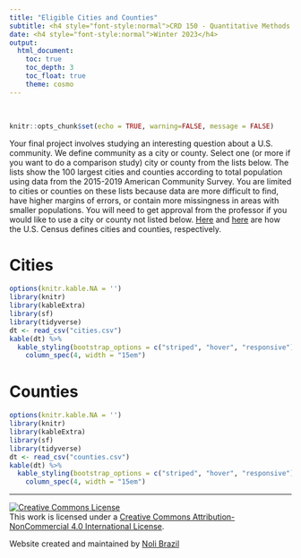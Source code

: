 ```yaml
---
title: "Eligible Cities and Counties"
subtitle: <h4 style="font-style:normal">CRD 150 - Quantitative Methods in Community Research</h4>
date: <h4 style="font-style:normal">Winter 2023</h4>
output: 
  html_document:
    toc: true
    toc_depth: 3
    toc_float: true
    theme: cosmo
---
```



<style>
p.comment {
background-color: #DBDBDB;
padding: 10px;
border: 1px solid black;
margin-left: 25px;
border-radius: 5px;
font-style: normal;
}

h1.title {
  font-weight: bold;
  font-family: Arial;  
}

h2.title {
  font-family: Arial;  
}

</style>


<style type="text/css">
#TOC {
  font-size: 13px;
  font-family: Arial;
}
</style>


\

```r
knitr::opts_chunk$set(echo = TRUE, warning=FALSE, message = FALSE)
```


Your final project involves studying an interesting question about a U.S. community.  We define community as a city or county.  Select one (or more if you want to do a comparison study) city or county from the lists below.  The lists show the 100 largest cities and counties according to total population using data from the 2015-2019 American Community Survey.  You are limited to cities or counties on these lists because data are more difficult to find, have higher margins of errors, or contain more missingness in areas with smaller populations. You will need to get approval from the professor if you would like to use a city or county not listed below. [Here](https://www2.census.gov/geo/pdfs/reference/GARM/Ch9GARM.pdf) and [here](https://www2.census.gov/geo/pdfs/reference/GARM/Ch4GARM.pdf) are how the U.S. Census defines cities and counties, respectively.

<div style="margin-bottom:25px;">
</div>
# Cities 
```r
options(knitr.kable.NA = '')
library(knitr)
library(kableExtra)
library(sf)
library(tidyverse)
dt <- read_csv("cities.csv")
kable(dt) %>%
  kable_styling(bootstrap_options = c("striped", "hover", "responsive")) %>%
    column_spec(4, width = "15em")
```

<div style="margin-bottom:25px;">
</div>
# Counties

```r
options(knitr.kable.NA = '')
library(knitr)
library(kableExtra)
library(sf)
library(tidyverse)
dt <- read_csv("counties.csv")
kable(dt) %>%
  kable_styling(bootstrap_options = c("striped", "hover", "responsive")) %>%
    column_spec(4, width = "15em")
```



***

<a rel="license" href="http://creativecommons.org/licenses/by-nc/4.0/"><img alt="Creative Commons License" style="border-width:0" src="https://i.creativecommons.org/l/by-nc/4.0/88x31.png" /></a><br />This work is licensed under a <a rel="license" href="http://creativecommons.org/licenses/by-nc/4.0/">Creative Commons Attribution-NonCommercial 4.0 International License</a>.


Website created and maintained by [Noli Brazil](https://nbrazil.faculty.ucdavis.edu/)